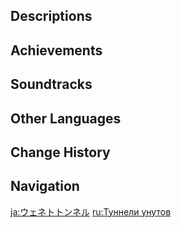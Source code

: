 {{Location Infobox
|image        = Wenut Tunnels.png
|type         = Point of Interest
|map_level    = Wenut Tunnels: Upper Level;Wenut Tunnels: Middle Level;Wenut Tunnels: Lower Level
|subarea      = The Sands of Al-Azif
|area         = Desert of Hadramaveth
|subregion    = Great Red Sand
|region       = Sumeru
}}
{{Location Intro|description=<p>{{If Self|Wenut Tunnels|It|Wenut Tunnels}} is the system of caverns below [[The Sands of Al-Azif]] that are home to the dangerous [[Wenut]].</p>}}

==Descriptions==
{{Description/Viewpoint|Wenut Tunnels}}

==Achievements==
{{Achievement Topic Table|topic=Wenut Tunnels|requirements=1}}

==Soundtracks==
{{Soundtracks by Category Table|type=location}}

==Other Languages==
{{Other Languages
|en      = Wenut Tunnels
|zhs     = 沙虫隧道
|zhs_rm  = Shāchóng Suìdào
|zht     = 沙蟲隧道
|zht_rm  = Shāchóng Suìdào
|zh_tl   = {{Lex|Wenut|zh}} Tunnels
|ja      = ウェネトトンネル
|ja_rm   = Weneto Tonneru
|ja_tl   = Wenut Tunnels
|ko      = 모래 벌레 터널
|ko_tl   = {{Lex|Wenut|ko}} Tunnels
|es      = Túneles de Wenut
|es_tl   = Wenut Tunnels
|fr      = Les souterrains des Wenuts
|fr_tl   = The Wenuts' Underground Passages
|ru      = Туннели унутов
|ru_tl   = Tunnels of the {{Lex|Wenuts|ru}}
|th      = อุโมงค์ของ Wenut
|th_rm   = 
|th_tl   = 
|vi      = Đường Hầm Wenut
|vi_tl   = 
|de      = Wenut-Tunnel
|de_tl   = Wenut Tunnels
|id      = Terowongan Wenut
|id_tl   = Wenut Tunnels
|pt      = Túnel do Verme da Areia
|pt_tl   = <!--use {{Lex|Wenut|pt}}-->
|tr      = Solucan Tünelleri
|tr_tl   = {{Lex|Wenut|tr}} Tunnels
|it      = Gallerie degli Unut
|it_tl   = {{Lex|Wenut|it}} Tunnels
}}

==Change History==
{{Change History|3.4}}

==Navigation==
{{PoI Navbox|Sumeru}}

[[ja:ウェネトトンネル]]
[[ru:Туннели унутов]]